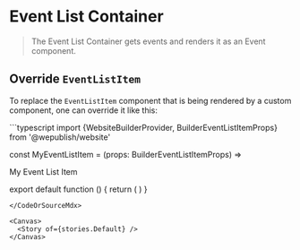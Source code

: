 
<Meta of={stories} />

# Event List Container

> The Event List Container gets events and renders it as an <LinkTo kind="Components/EventList" story="Default">Event component</LinkTo>.

## Override `EventListItem`

To replace the `EventListItem` component that is being rendered by a custom component, one can override it like this:

<CodeOrSourceMdx>
```typescript
import {WebsiteBuilderProvider, BuilderEventListItemProps} from '@wepublish/website'

const MyEventListItem = (props: BuilderEventListItemProps) => <div>My Event List Item</div>

export default function () {
  return (
    <WebsiteBuilderProvider Event={MyEventListItem}>
      <EventListContainer />
    </WebsiteBuilderProvider>
  )
}
```
</CodeOrSourceMdx>

<Canvas>
  <Story of={stories.Default} />
</Canvas>
